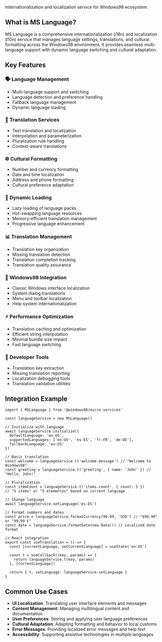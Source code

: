 
<Meta title="Workspaces/Micro Services/Services/MSLanguage" />

<Title>🌍 MS Language</Title>

Internationalization and localization service for Windows98 ecosystem.

## What is MS Language?

MS Language is a comprehensive internationalization (i18n) and localization (l10n) service that manages language settings, translations, and cultural formatting across the Windows98 environment. It provides seamless multi-language support with dynamic language switching and cultural adaptation.

## Key Features

### 🗣️ **Language Management**
- Multi-language support and switching
- Language detection and preference handling
- Fallback language management
- Dynamic language loading

### 📝 **Translation Services**
- Text translation and localization
- Interpolation and parameterization
- Pluralization rule handling
- Context-aware translations

### 🌐 **Cultural Formatting**
- Number and currency formatting
- Date and time localization
- Address and phone formatting
- Cultural preference adaptation

### 🔄 **Dynamic Loading**
- Lazy loading of language packs
- Hot-swapping language resources
- Memory-efficient translation management
- Progressive language enhancement

### 📊 **Translation Management**
- Translation key organization
- Missing translation detection
- Translation completion tracking
- Translation quality assurance

### 🎯 **Windows98 Integration**
- Classic Windows interface localization
- System dialog translations
- Menu and toolbar localization
- Help system internationalization

### ⚡ **Performance Optimization**
- Translation caching and optimization
- Efficient string interpolation
- Minimal bundle size impact
- Fast language switching

### 🔧 **Developer Tools**
- Translation key extraction
- Missing translation reporting
- Localization debugging tools
- Translation validation utilities

## Integration Example

```tsx
import { MSLanguage } from '@windows98/micro-services'

const languageService = new MSLanguage()

// Initialize with language
await languageService.initialize({
  defaultLanguage: 'en-US',
  supportedLanguages: ['en-US', 'es-ES', 'fr-FR', 'de-DE'],
  fallbackLanguage: 'en-US'
})

// Basic translation
const welcome = languageService.t('welcome.message') // "Welcome to Windows98"
const greeting = languageService.t('greeting', { name: 'John' }) // "Hello, John!"

// Pluralization
const itemCount = languageService.t('items.count', { count: 5 })
// "5 items" or "5 elementos" based on current language

// Change language
await languageService.setLanguage('es-ES')

// Format numbers and dates
const price = languageService.formatCurrency(99.99, 'USD') // "$99.99" or "99,99 €"
const date = languageService.formatDate(new Date()) // Localized date format

// React integration
export const useTranslation = () => {
  const [currentLanguage, setCurrentLanguage] = useState('en-US')
  
  const t = useCallback((key, params) => {
    return languageService.t(key, params)
  }, [currentLanguage])
  
  return { t, setLanguage: languageService.setLanguage }
}
```

## Common Use Cases

- **UI Localization**: Translating user interface elements and messages
- **Content Management**: Managing multilingual content and documentation
- **User Preferences**: Storing and applying user language preferences
- **Cultural Adaptation**: Adapting formatting and behavior to local customs
- **Error Messages**: Providing localized error messages and help text
- **Accessibility**: Supporting assistive technologies in multiple languages